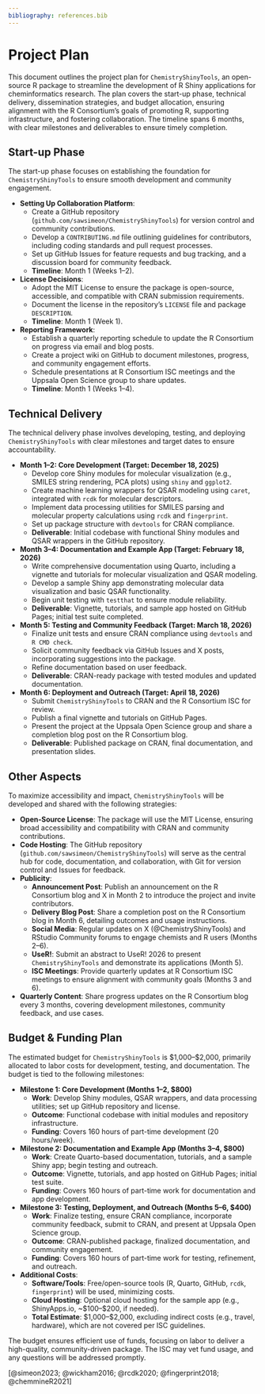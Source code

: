 ```yaml
---
bibliography: references.bib
---
```


# Project Plan

This document outlines the project plan for `ChemistryShinyTools`, an open-source R package to streamline the development of R Shiny applications for cheminformatics research. The plan covers the start-up phase, technical delivery, dissemination strategies, and budget allocation, ensuring alignment with the R Consortium’s goals of promoting R, supporting infrastructure, and fostering collaboration. The timeline spans 6 months, with clear milestones and deliverables to ensure timely completion.

## Start-up Phase

The start-up phase focuses on establishing the foundation for `ChemistryShinyTools` to ensure smooth development and community engagement.

- **Setting Up Collaboration Platform**:
  - Create a GitHub repository (`github.com/sawsimeon/ChemistryShinyTools`) for version control and community contributions.
  - Develop a `CONTRIBUTING.md` file outlining guidelines for contributors, including coding standards and pull request processes.
  - Set up GitHub Issues for feature requests and bug tracking, and a discussion board for community feedback.
  - **Timeline**: Month 1 (Weeks 1–2).
- **License Decisions**:
  - Adopt the MIT License to ensure the package is open-source, accessible, and compatible with CRAN submission requirements.
  - Document the license in the repository’s `LICENSE` file and package `DESCRIPTION`.
  - **Timeline**: Month 1 (Week 1).
- **Reporting Framework**:
  - Establish a quarterly reporting schedule to update the R Consortium on progress via email and blog posts.
  - Create a project wiki on GitHub to document milestones, progress, and community engagement efforts.
  - Schedule presentations at R Consortium ISC meetings and the Uppsala Open Science group to share updates.
  - **Timeline**: Month 1 (Weeks 1–4).

## Technical Delivery

The technical delivery phase involves developing, testing, and deploying `ChemistryShinyTools` with clear milestones and target dates to ensure accountability.

- **Month 1–2: Core Development (Target: December 18, 2025)**  
  - Develop core Shiny modules for molecular visualization (e.g., SMILES string rendering, PCA plots) using `shiny` and `ggplot2`.
  - Create machine learning wrappers for QSAR modeling using `caret`, integrated with `rcdk` for molecular descriptors.
  - Implement data processing utilities for SMILES parsing and molecular property calculations using `rcdk` and `fingerprint`.
  - Set up package structure with `devtools` for CRAN compliance.
  - **Deliverable**: Initial codebase with functional Shiny modules and QSAR wrappers in the GitHub repository.

- **Month 3–4: Documentation and Example App (Target: February 18, 2026)**  
  - Write comprehensive documentation using Quarto, including a vignette and tutorials for molecular visualization and QSAR modeling.
  - Develop a sample Shiny app demonstrating molecular data visualization and basic QSAR functionality.
  - Begin unit testing with `testthat` to ensure module reliability.
  - **Deliverable**: Vignette, tutorials, and sample app hosted on GitHub Pages; initial test suite completed.

- **Month 5: Testing and Community Feedback (Target: March 18, 2026)**  
  - Finalize unit tests and ensure CRAN compliance using `devtools` and `R CMD check`.
  - Solicit community feedback via GitHub Issues and X posts, incorporating suggestions into the package.
  - Refine documentation based on user feedback.
  - **Deliverable**: CRAN-ready package with tested modules and updated documentation.

- **Month 6: Deployment and Outreach (Target: April 18, 2026)**  
  - Submit `ChemistryShinyTools` to CRAN and the R Consortium ISC for review.
  - Publish a final vignette and tutorials on GitHub Pages.
  - Present the project at the Uppsala Open Science group and share a completion blog post on the R Consortium blog.
  - **Deliverable**: Published package on CRAN, final documentation, and presentation slides.

## Other Aspects

To maximize accessibility and impact, `ChemistryShinyTools` will be developed and shared with the following strategies:

- **Open-Source License**: The package will use the MIT License, ensuring broad accessibility and compatibility with CRAN and community contributions.
- **Code Hosting**: The GitHub repository (`github.com/sawsimeon/ChemistryShinyTools`) will serve as the central hub for code, documentation, and collaboration, with Git for version control and Issues for feedback.
- **Publicity**:
  - **Announcement Post**: Publish an announcement on the R Consortium blog and X in Month 2 to introduce the project and invite contributors.
  - **Delivery Blog Post**: Share a completion post on the R Consortium blog in Month 6, detailing outcomes and usage instructions.
  - **Social Media**: Regular updates on X (@ChemistryShinyTools) and RStudio Community forums to engage chemists and R users (Months 2–6).
  - **UseR!**: Submit an abstract to UseR! 2026 to present `ChemistryShinyTools` and demonstrate its applications (Month 5).
  - **ISC Meetings**: Provide quarterly updates at R Consortium ISC meetings to ensure alignment with community goals (Months 3 and 6).
- **Quarterly Content**: Share progress updates on the R Consortium blog every 3 months, covering development milestones, community feedback, and use cases.

## Budget & Funding Plan

The estimated budget for `ChemistryShinyTools` is $1,000–$2,000, primarily allocated to labor costs for development, testing, and documentation. The budget is tied to the following milestones:

- **Milestone 1: Core Development (Months 1–2, $800)**  
  - **Work**: Develop Shiny modules, QSAR wrappers, and data processing utilities; set up GitHub repository and license.
  - **Outcome**: Functional codebase with initial modules and repository infrastructure.
  - **Funding**: Covers 160 hours of part-time development (20 hours/week).

- **Milestone 2: Documentation and Example App (Months 3–4, $800)**  
  - **Work**: Create Quarto-based documentation, tutorials, and a sample Shiny app; begin testing and outreach.
  - **Outcome**: Vignette, tutorials, and app hosted on GitHub Pages; initial test suite.
  - **Funding**: Covers 160 hours of part-time work for documentation and app development.

- **Milestone 3: Testing, Deployment, and Outreach (Months 5–6, $400)**  
  - **Work**: Finalize testing, ensure CRAN compliance, incorporate community feedback, submit to CRAN, and present at Uppsala Open Science group.
  - **Outcome**: CRAN-published package, finalized documentation, and community engagement.
  - **Funding**: Covers 160 hours of part-time work for testing, refinement, and outreach.

- **Additional Costs**:
  - **Software/Tools**: Free/open-source tools (R, Quarto, GitHub, `rcdk`, `fingerprint`) will be used, minimizing costs.
  - **Cloud Hosting**: Optional cloud hosting for the sample app (e.g., ShinyApps.io, ~$100–$200, if needed).
  - **Total Estimate**: $1,000–$2,000, excluding indirect costs (e.g., travel, hardware), which are not covered per ISC guidelines.

The budget ensures efficient use of funds, focusing on labor to deliver a high-quality, community-driven package. The ISC may vet fund usage, and any questions will be addressed promptly.

[@simeon2023; @wickham2016; @rcdk2020; @fingerprint2018; @chemmineR2021]